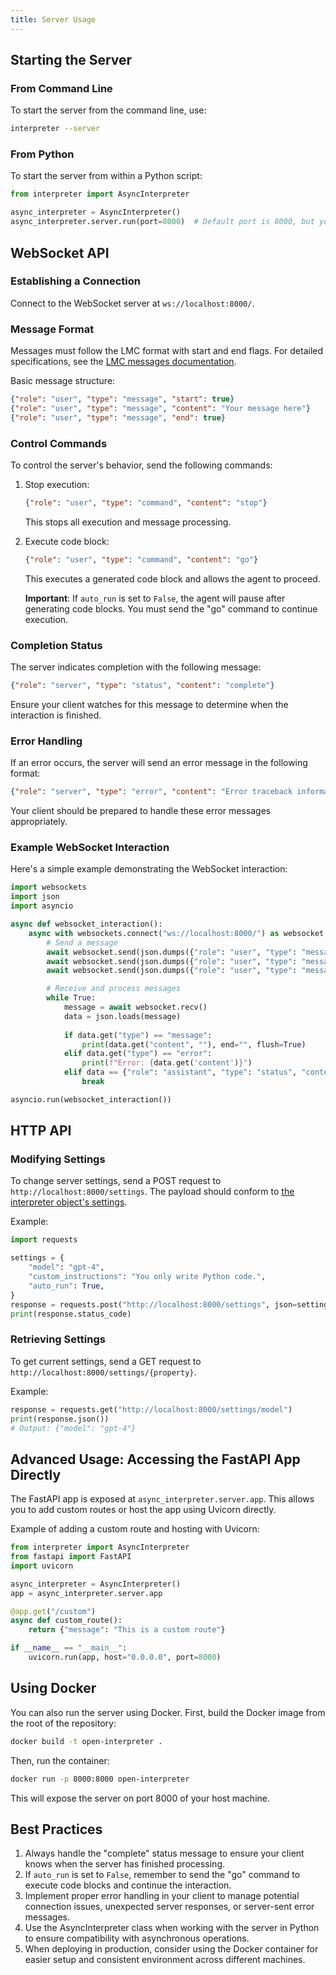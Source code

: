 ```yaml
---
title: Server Usage
---
```


## Starting the Server

### From Command Line
To start the server from the command line, use:

```bash
interpreter --server
```

### From Python
To start the server from within a Python script:

```python
from interpreter import AsyncInterpreter

async_interpreter = AsyncInterpreter()
async_interpreter.server.run(port=8000)  # Default port is 8000, but you can customize it
```

## WebSocket API

### Establishing a Connection
Connect to the WebSocket server at `ws://localhost:8000/`.

### Message Format
Messages must follow the LMC format with start and end flags. For detailed specifications, see the [LMC messages documentation](https://docs.openinterpreter.com/protocols/lmc-messages).

Basic message structure:
```json
{"role": "user", "type": "message", "start": true}
{"role": "user", "type": "message", "content": "Your message here"}
{"role": "user", "type": "message", "end": true}
```

### Control Commands
To control the server's behavior, send the following commands:

1. Stop execution:
   ```json
   {"role": "user", "type": "command", "content": "stop"}
   ```
   This stops all execution and message processing.

2. Execute code block:
   ```json
   {"role": "user", "type": "command", "content": "go"}
   ```
   This executes a generated code block and allows the agent to proceed.

   **Important**: If `auto_run` is set to `False`, the agent will pause after generating code blocks. You must send the "go" command to continue execution.

### Completion Status
The server indicates completion with the following message:
```json
{"role": "server", "type": "status", "content": "complete"}
```
Ensure your client watches for this message to determine when the interaction is finished.

### Error Handling
If an error occurs, the server will send an error message in the following format:
```json
{"role": "server", "type": "error", "content": "Error traceback information"}
```
Your client should be prepared to handle these error messages appropriately.

### Example WebSocket Interaction
Here's a simple example demonstrating the WebSocket interaction:

```python
import websockets
import json
import asyncio

async def websocket_interaction():
    async with websockets.connect("ws://localhost:8000/") as websocket:
        # Send a message
        await websocket.send(json.dumps({"role": "user", "type": "message", "start": True}))
        await websocket.send(json.dumps({"role": "user", "type": "message", "content": "What's 2 + 2?"}))
        await websocket.send(json.dumps({"role": "user", "type": "message", "end": True}))

        # Receive and process messages
        while True:
            message = await websocket.recv()
            data = json.loads(message)
            
            if data.get("type") == "message":
                print(data.get("content", ""), end="", flush=True)
            elif data.get("type") == "error":
                print(f"Error: {data.get('content')}")
            elif data == {"role": "assistant", "type": "status", "content": "complete"}:
                break

asyncio.run(websocket_interaction())
```

## HTTP API

### Modifying Settings
To change server settings, send a POST request to `http://localhost:8000/settings`. The payload should conform to [the interpreter object's settings](https://docs.openinterpreter.com/settings/all-settings).

Example:
```python
import requests

settings = {
    "model": "gpt-4",
    "custom_instructions": "You only write Python code.",
    "auto_run": True,
}
response = requests.post("http://localhost:8000/settings", json=settings)
print(response.status_code)
```

### Retrieving Settings
To get current settings, send a GET request to `http://localhost:8000/settings/{property}`.

Example:
```python
response = requests.get("http://localhost:8000/settings/model")
print(response.json())
# Output: {"model": "gpt-4"}
```

## Advanced Usage: Accessing the FastAPI App Directly

The FastAPI app is exposed at `async_interpreter.server.app`. This allows you to add custom routes or host the app using Uvicorn directly.

Example of adding a custom route and hosting with Uvicorn:

```python
from interpreter import AsyncInterpreter
from fastapi import FastAPI
import uvicorn

async_interpreter = AsyncInterpreter()
app = async_interpreter.server.app

@app.get("/custom")
async def custom_route():
    return {"message": "This is a custom route"}

if __name__ == "__main__":
    uvicorn.run(app, host="0.0.0.0", port=8000)
```

## Using Docker

You can also run the server using Docker. First, build the Docker image from the root of the repository:

```bash
docker build -t open-interpreter .
```

Then, run the container:

```bash
docker run -p 8000:8000 open-interpreter
```

This will expose the server on port 8000 of your host machine.

## Best Practices
1. Always handle the "complete" status message to ensure your client knows when the server has finished processing.
2. If `auto_run` is set to `False`, remember to send the "go" command to execute code blocks and continue the interaction.
3. Implement proper error handling in your client to manage potential connection issues, unexpected server responses, or server-sent error messages.
4. Use the AsyncInterpreter class when working with the server in Python to ensure compatibility with asynchronous operations.
5. When deploying in production, consider using the Docker container for easier setup and consistent environment across different machines.